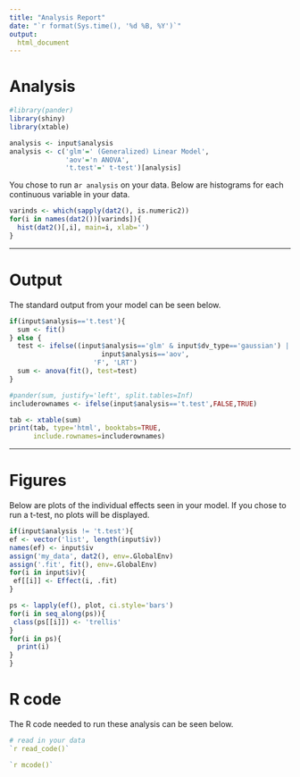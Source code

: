 ---
title: "Analysis Report"
date: "`r format(Sys.time(), '%d %B, %Y')`"
output: 
  html_document
---

# Analysis

```{r, echo=FALSE, warning=FALSE, error=FALSE, message=FALSE}
#library(pander)
library(shiny)
library(xtable)

analysis <- input$analysis
analysis <- c('glm'=' (Generalized) Linear Model', 
              'aov'='n ANOVA',
              't.test'=' t-test')[analysis]
```

You chose to run a`r analysis` on your data. Below are histograms for each continuous variable in your data. 

```{r echo=FALSE, warning=FALSE, error=FALSE}
varinds <- which(sapply(dat2(), is.numeric2))
for(i in names(dat2())[varinds]){
  hist(dat2()[,i], main=i, xlab='')
}
```

-----

# Output

The standard output from your model can be seen below. 

```{r echo=FALSE, results='asis', warning=FALSE, error=FALSE}
if(input$analysis=='t.test'){
  sum <- fit()
} else {
  test <- ifelse((input$analysis=='glm' & input$dv_type=='gaussian') |
                       input$analysis=='aov',
                     'F', 'LRT')
  sum <- anova(fit(), test=test)
}

#pander(sum, justify='left', split.tables=Inf)
includerownames <- ifelse(input$analysis=='t.test',FALSE,TRUE)

tab <- xtable(sum)
print(tab, type='html', booktabs=TRUE, 
      include.rownames=includerownames)
```

-----

# Figures

Below are plots of the individual effects seen in your model. If you chose to run a t-test, no plots will be displayed. 



```{r, echo=FALSE, warning=FALSE, error=FALSE}
if(input$analysis != 't.test'){
ef <- vector('list', length(input$iv))
names(ef) <- input$iv
assign('my_data', dat2(), env=.GlobalEnv)
assign('.fit', fit(), env=.GlobalEnv)
for(i in input$iv){
 ef[[i]] <- Effect(i, .fit)
}

ps <- lapply(ef(), plot, ci.style='bars')
for(i in seq_along(ps)){
 class(ps[[i]]) <- 'trellis'
}
for(i in ps){
  print(i)
}
}
```

# R code

The R code needed to run these analysis can be seen below. 

```r
# read in your data 
`r read_code()`
```

```r
`r mcode()`
```






